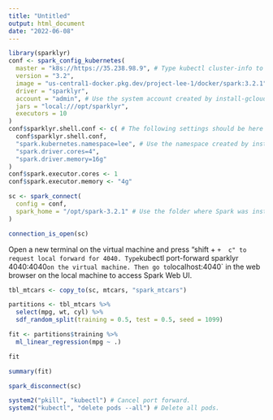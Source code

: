 ```yaml
---
title: "Untitled"
output: html_document
date: "2022-06-08"
---
```


```r
library(sparklyr)
conf <- spark_config_kubernetes(
  master = "k8s://https://35.238.98.9", # Type kubectl cluster-info to get this url.
  version = "3.2",
  image = "us-central1-docker.pkg.dev/project-lee-1/docker/spark:3.2.1",
  driver = "sparklyr",
  account = "admin", # Use the system account created by install-gcloud.sh
  jars = "local:///opt/sparklyr",
  executors = 10
)
conf$sparklyr.shell.conf <- c( # The following settings should be here to be used for spark-submit.
  conf$sparklyr.shell.conf,
  "spark.kubernetes.namespace=lee", # Use the namespace created by install-gcloud.sh
  "spark.driver.cores=4",
  "spark.driver.memory=16g"
)
conf$spark.executor.cores <- 1
conf$spark.executor.memory <- "4g"
```

```r
sc <- spark_connect(
  config = conf,
  spark_home = "/opt/spark-3.2.1" # Use the folder where Spark was installed by install-spark.sh
)
```

```r
connection_is_open(sc)
```

Open a new terminal on the virtual machine and press "shift + ` +  c" to request local forward for 4040.
Type `kubectl port-forward sparklyr 4040:4040` on the virtual machine.
Then go to `localhost:4040` in the web browser on the local machine to access Spark Web UI.

```r
tbl_mtcars <- copy_to(sc, mtcars, "spark_mtcars")
```

```r
partitions <- tbl_mtcars %>%
  select(mpg, wt, cyl) %>%
  sdf_random_split(training = 0.5, test = 0.5, seed = 1099)
```

```r
fit <- partitions$training %>%
  ml_linear_regression(mpg ~ .)

fit
```

```r
summary(fit)
```

```r
spark_disconnect(sc)
```

```r
system2("pkill", "kubectl") # Cancel port forward.
system2("kubectl", "delete pods --all") # Delete all pods.
```
